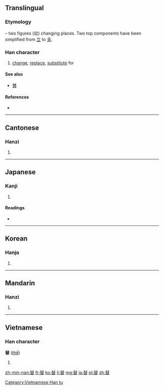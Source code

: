 ==Translingual==
{{stroke order|strokes=12}}

===Etymology===
{{Han compound|竝|曰|ls=ic}} – two figures (竝) changing places. Two top components have been simplified from [[立]] to [[夫]].

===Han character===
{{Han char|rn=73|rad=曰|as=08|sn=12|four=5560<sub>3</sub>|canj=手人日 (QOA)|ids=⿱[[㚘]][[曰]]}}

# [[change]], [[replace]], [[substitute]] for

====See also====
* [[賛]] <!-- Unrelated, but similar simplification -->

====References====
* {{Han ref|kx=0503.040|dkj=14300|dj=0877.030|hdz=21515.080|uh=66FF|ud=26367|bh=B4C0|bd=46272}}

----

==Cantonese==

===Hanzi===
{{yue-hanzi|jyut=|y=tai3}}

# {{defn|lang=yue|sort=曰08}}

----

==Japanese==

===Kanji===
{{ja-kanji|grade=c|rs=曰08}}

# {{defn|lang=ja|sort=曰08}}

====Readings====
* {{ja-readings|on=[[たい]] (tai), [[てい]] (tei)|kun=[[かえる]] (kaeru), [[すたれる]] (sutareru), [[かわる]] (kawaru)}}

----

==Korean==

===Hanja===
{{ko-hanja|hangeul=체|eumhun=|rv=che|mr=ch'e|y=chey}}

# {{defn|lang=ko|sort=曰08}}

----

==Mandarin==

===Hanzi===
{{cmn-hanzi|pin=[[tì]] ([[ti4]]), [[guì]] ([[gui4]]), [[kuài]] ([[kuai4]])|wg=kuei<sup>4</sup>, k'uai<sup>4</sup>, t'i<sup>4</sup>}}

# {{defn|lang=cmn|sort=曰08}}

----

==Vietnamese==

===Han character===
'''替''' ([[thế]])

# {{defn|lang=vi}}

[[Category:Vietnamese Han tu]]

[[zh-min-nan:替]]
[[fr:替]]
[[ko:替]]
[[li:替]]
[[mg:替]]
[[ja:替]]
[[pl:替]]
[[zh:替]]